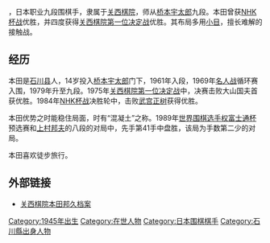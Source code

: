 {{BLP unsourced|time=2016-03-19}}

{{Infobox go player
| name = 本田邦久
| image =
| caption =
| nickname =
| kanji = 本田 邦久
| kana = ほんだ くにひさ
| birth_date = 1945年6月15日
| birth_place =
| death_date =
| death_place =
| residence =
| teacher = [[桥本宇太郎|桥本宇太郎]]
| pupil =
| turnedpro =
| retired =
| rank = 九段
| affiliation = [[关西棋院|关西棋院]]
}}

{{nihongo|'''本田邦久'''|本田 邦久|extra=1945年6月15日－}}，日本职业九段围棋手，隶属于[[关西棋院|关西棋院]]，师从[[桥本宇太郎|桥本宇太郎]]九段。本田曾获[[NHK杯电视围棋淘汰赛|NHK杯战]]优胜，并四度获得[[关西棋院第一位决定战|关西棋院第一位决定战]]优胜。其布局多用[[小目|小目]]，擅长难解的接触战。

== 经历 ==

本田是[[石川县|石川县]]人，14岁投入[[桥本宇太郎|桥本宇太郎]]门下，1961年入段，1969年[[名人战|名人战]]循环赛入围，1979年升至九段。1975年[[关西棋院第一位决定战|关西棋院第一位决定战]]中，决赛击败大山国夫首获优胜。1984年[[NHK杯电视围棋淘汰赛|NHK杯战]]决胜轮中，击败[[武宫正树|武宫正树]]获得优胜。

本田优势之时能稳住局面，时有“混凝土”之称。1989年[[世界围棋选手权富士通杯|世界围棋选手权富士通杯]]预选赛和[[上村邦夫|上村邦夫]]的八段的对局中，先手第41手中盘胜，该局为手数第二少的对局。

本田喜欢徒步旅行。

== 外部链接 ==

* [https://web.archive.org/web/20130922095522/http://www.kansaikiin.jp/profile/cgi/profile.cgi?id=hondakunihisa 关西棋院本田邦久档案] {{ja icon}}

{{日本圍棋千勝棋士}}

{{DEFAULTSORT:Honda Kunihisa}}
[[Category:1945年出生|Category:1945年出生]]
[[Category:在世人物|Category:在世人物]]
[[Category:日本围棋棋手|Category:日本围棋棋手]]
[[Category:石川縣出身人物|Category:石川縣出身人物]]

{{japan-bio-stub}}
{{authority control}}
